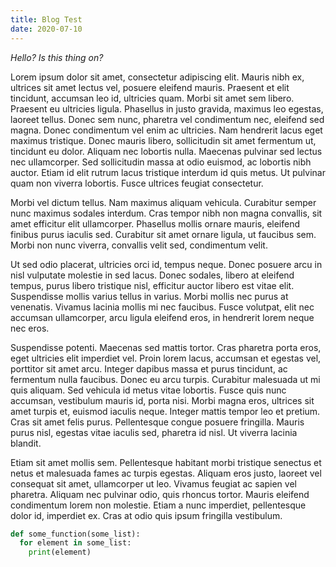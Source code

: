 ```yaml
---
title: Blog Test
date: 2020-07-10
---
```


_Hello? Is this thing on?_

Lorem ipsum dolor sit amet, consectetur adipiscing elit. Mauris nibh ex, ultrices sit amet lectus vel, posuere eleifend mauris. Praesent et elit tincidunt, accumsan leo id, ultricies quam. Morbi sit amet sem libero. Praesent eu ultricies ligula. Phasellus in justo gravida, maximus leo egestas, laoreet tellus. Donec sem nunc, pharetra vel condimentum nec, eleifend sed magna. Donec condimentum vel enim ac ultricies. Nam hendrerit lacus eget maximus tristique. Donec mauris libero, sollicitudin sit amet fermentum ut, tincidunt eu dolor. Aliquam nec lobortis nulla. Maecenas pulvinar sed lectus nec ullamcorper. Sed sollicitudin massa at odio euismod, ac lobortis nibh auctor. Etiam id elit rutrum lacus tristique interdum id quis metus. Ut pulvinar quam non viverra lobortis. Fusce ultrices feugiat consectetur.

Morbi vel dictum tellus. Nam maximus aliquam vehicula. Curabitur semper nunc maximus sodales interdum. Cras tempor nibh non magna convallis, sit amet efficitur elit ullamcorper. Phasellus mollis ornare mauris, eleifend finibus purus iaculis sed. Curabitur sit amet ornare ligula, ut faucibus sem. Morbi non nunc viverra, convallis velit sed, condimentum velit.

Ut sed odio placerat, ultricies orci id, tempus neque. Donec posuere arcu in nisl vulputate molestie in sed lacus. Donec sodales, libero at eleifend tempus, purus libero tristique nisl, efficitur auctor libero est vitae elit. Suspendisse mollis varius tellus in varius. Morbi mollis nec purus at venenatis. Vivamus lacinia mollis mi nec faucibus. Fusce volutpat, elit nec accumsan ullamcorper, arcu ligula eleifend eros, in hendrerit lorem neque nec eros.

Suspendisse potenti. Maecenas sed mattis tortor. Cras pharetra porta eros, eget ultricies elit imperdiet vel. Proin lorem lacus, accumsan et egestas vel, porttitor sit amet arcu. Integer dapibus massa et purus tincidunt, ac fermentum nulla faucibus. Donec eu arcu turpis. Curabitur malesuada ut mi quis aliquam. Sed vehicula id metus vitae lobortis. Fusce quis nunc accumsan, vestibulum mauris id, porta nisi. Morbi magna eros, ultrices sit amet turpis et, euismod iaculis neque. Integer mattis tempor leo et pretium. Cras sit amet felis purus. Pellentesque congue posuere fringilla. Mauris purus nisl, egestas vitae iaculis sed, pharetra id nisl. Ut viverra lacinia blandit.

Etiam sit amet mollis sem. Pellentesque habitant morbi tristique senectus et netus et malesuada fames ac turpis egestas. Aliquam eros justo, laoreet vel consequat sit amet, ullamcorper ut leo. Vivamus feugiat ac sapien vel pharetra. Aliquam nec pulvinar odio, quis rhoncus tortor. Mauris eleifend condimentum lorem non molestie. Etiam a nunc imperdiet, pellentesque dolor id, imperdiet ex. Cras at odio quis ipsum fringilla vestibulum.

```python
def some_function(some_list):
  for element in some_list:
    print(element)

```

